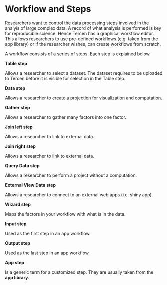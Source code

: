 # Workflow and Steps {#workflow-and-steps}
Researchers want to control the data processing steps involved in the analyis of large complex data. A record of what analysis is performed is key for reproducible science. Hence Tercen has a graphical workflow editor. This allows researchers to use pre-defined workflows (e.g. taken from the app library) or if the researcher wishes, can create workflows from scratch.

A workflow consists of a series of steps. Each step is explained below.

__Table step__

Allows a researcher to select a dataset. The dataset requires to be uploaded to Tercen before it is visible for selection in the Table step.

__Data step__

Allows a researcher to create a projection for visualization and computation. 

__Gather step__

Allows a researcher to gather many factors into one factor.

__Join left step__

Allows a researcher to link to external data.

__Join right step__

Allows a researcher to link to external data.

__Query Data step__

Allows a researcher to perform a project without a computation.

__External View Data step__

Allows a researcher to connect to an external web apps (i.e. shiny app).

__Wizard step__

Maps the factors in your workflow with what is in the data.

__Input step__

Used as the first step in an app workflow.

__Output step__

Used as the last step in an app workflow.

__App step__

Is a generic term for a customized step. They are usually taken from the __app library__.

